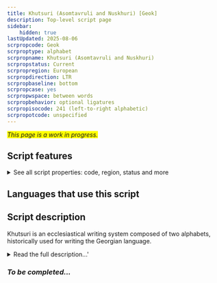 ```yaml
---
title: Khutsuri (Asomtavruli and Nuskhuri) [Geok]
description: Top-level script page
sidebar:
    hidden: true
lastUpdated: 2025-08-06
scrpropcode: Geok
scrproptype: alphabet
scrpropname: Khutsuri (Asomtavruli and Nuskhuri)
scrpropstatus: Current
scrpropregion: European
scrpropdirection: LTR
scrpropbaseline: bottom
scrpropcase: yes
scrpropwspace: between words
scrpropbehavior: optional ligatures
scrpropisocode: 241 (left-to-right alphabetic)
scrpropotcode: unspecified
---
```


<span style='background-color:yellow'>_This page is a work in progress._</span>


## Script features

<details>
<summary> See all script properties: code, region, status and more</summary>
<ScriptInfo />
</details>

## Languages that use this script

<WsList script='Geok' wsMax='5' />

## Script description

Khutsuri is an ecclesiastical writing system composed of two alphabets, historically used for writing the Georgian language.

<details><summary>Read the full description...'</summary>_Not yet available._</details>

### _To be completed..._


